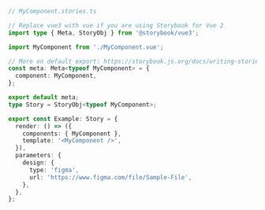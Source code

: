 ```ts
// MyComponent.stories.ts

// Replace vue3 with vue if you are using Storybook for Vue 2
import type { Meta, StoryObj } from '@storybook/vue3';

import MyComponent from './MyComponent.vue';

// More on default export: https://storybook.js.org/docs/writing-stories/#default-export
const meta: Meta<typeof MyComponent> = {
  component: MyComponent,
};

export default meta;
type Story = StoryObj<typeof MyComponent>;

export const Example: Story = {
  render: () => ({
    components: { MyComponent },
    template: '<MyComponent />',
  }),
  parameters: {
    design: {
      type: 'figma',
      url: 'https://www.figma.com/file/Sample-File',
    },
  },
};
```
